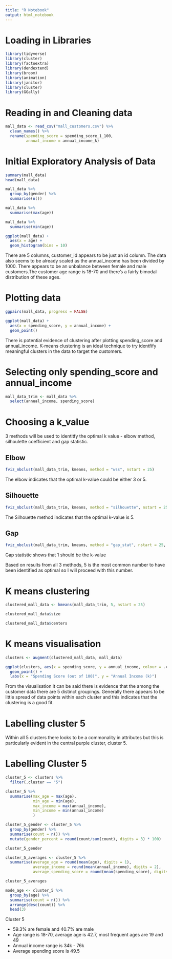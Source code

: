 ```yaml
---
title: "R Notebook"
output: html_notebook
---
```

# Loading in Libraries 
```r
library(tidyverse)
library(cluster)
library(factoextra)
library(dendextend)
library(broom)
library(animation)
library(janitor)
library(cluster)
library(GGally)
```

# Reading in and Cleaning data

```r
mall_data <- read_csv("mall_customers.csv") %>% 
  clean_names() %>% 
  rename(spending_score = spending_score_1_100,
         annual_income = annual_income_k)
```

# Initial Exploratory Analysis of Data

```r
summary(mall_data)
head(mall_data)

mall_data %>% 
  group_by(gender) %>% 
  summarise(n())

mall_data %>% 
  summarise(max(age))

mall_data %>% 
  summarise(min(age))

ggplot(mall_data) +
  aes(x = age) +
  geom_histogram(bins = 10)
```

There are 5 columns, customer_id appears to be just an id column. The data also seems to be already scaled as the annual_income has been divided by 1000. There appears to be an unbalance between female and male customers.The customer age range is 18-70 and there's a fairly bimodal distribution of these ages.


# Plotting data

```r
ggpairs(mall_data, progress = FALSE)
```

```r
ggplot(mall_data) +
  aes(x = spending_score, y = annual_income) +
  geom_point()
```

There is potential evidence of clustering after plotting spending_score and annual_income. K-means clustering is an ideal technique to try identfify meaningful clusters in the data to target the customers.

# Selecting only spending_score and annual_income 

```r
mall_data_trim <- mall_data %>% 
  select(annual_income, spending_score)
```

# Choosing a k_value

3 methods will be used to identitfy the optimal k value - elbow method, silhoulette coefficient and gap statistic.

## Elbow

```r
fviz_nbclust(mall_data_trim, kmeans, method = "wss", nstart = 25)
```

The elbow indicates that the optimal k-value could be either 3 or 5.

## Silhouette 

```r
fviz_nbclust(mall_data_trim, kmeans, method = "silhouette", nstart = 25)
```

The Silhouette method indicates that the optimal k-value is 5.

## Gap

```r
fviz_nbclust(mall_data_trim, kmeans, method = "gap_stat", nstart = 25, k.max = 10)
```

Gap statistic shows that 1 should be the k-value 


Based on results from all 3 methods, 5 is the most common number to have been identified as optimal so I will proceed with this number.


# K means clustering 

```r
clustered_mall_data <- kmeans(mall_data_trim, 5, nstart = 25)

clustered_mall_data$size

clustered_mall_data$centers
```

# K means visualisation

```r
clusters <- augment(clustered_mall_data, mall_data)

ggplot(clusters, aes(x = spending_score, y = annual_income, colour = .cluster)) +
  geom_point() + 
  labs(x = "Spending Score (out of 100)", y = "Annual Income (k)")
```

From the visualisation it can be said there is evidence that the among the customer data there are 5 distinct groupings. Generally there appears to be little spread of data points within each cluster and this indicates that the clustering is a good fit.


# Labelling cluster 5

Within all 5 clusters there looks to be a commonality in attributes but this is particularly evident in the central purple cluster, cluster 5. 

# Labelling Cluster 5

```r
cluster_5 <- clusters %>% 
  filter(.cluster == "5")

```

```r
cluster_5 %>% 
  summarise(max_age = max(age),
            min_age = min(age),
            max_income = max(annual_income),
            min_income = min(annual_income)
            )
```


```r
cluster_5_gender <- cluster_5 %>% 
  group_by(gender) %>% 
  summarise(count = n()) %>% 
  mutate(gender_percent = round(count/sum(count), digits = 3) * 100)

cluster_5_gender
```

```r
cluster_5_averages <- cluster_5 %>% 
  summarise(average_age = round(mean(age), digits = 1),
            average_income = round(mean(annual_income), digits = 2),
            average_spending_score = round(mean(spending_score), digits = 1))

cluster_5_averages
```

```r
mode_age <- cluster_5 %>% 
  group_by(age) %>% 
  summarise(count = n()) %>% 
  arrange(desc(count)) %>% 
  head(3)
```


Cluster 5 

- 59.3% are female and 40.7% are male 
- Age range is 18-70, average age is 42.7, most frequent ages are 19 and 49
- Annual income range is 34k - 76k
- Average spending score is 49.5








